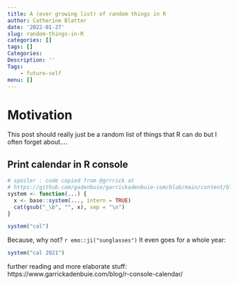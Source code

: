 ```yaml
---
title: A (ever growing list) of random things in R
author: Catherine Blatter
date: '2022-01-27'
slug: random-things-in-R
categories: []
tags: []
Categories:
Description: ''
Tags:
    - future-self
menu: []
---
```


# Motivation

This post should really just be a random list of things that R can do but I 
often forget about....


## Print calendar in R console

```r
# spoiler : code copied from @grrrick at 
# https://github.com/gadenbuie/garrickadenbuie-com/blob/main/content/blog/2020/2020-09-21-a-calendar-in-your-r-console.Rmarkdown
system <- function(...) {
  x <- base::system(..., intern = TRUE)
  cat(gsub("_\b", "", x), sep = "\n")
}
```

```r
system("cal")
```

Because, why not? `r emo::ji("sunglasses")` It even goes for a whole year:  

```r
system("cal 2021")
```

further reading and more elaborate stuff: https://www.garrickadenbuie.com/blog/r-console-calendar/ 

